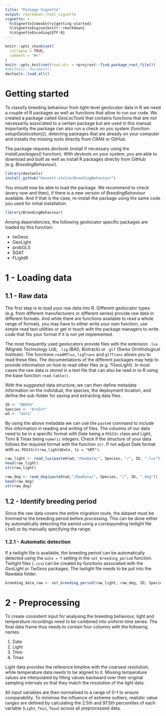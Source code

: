 ```yaml
---
title: "Package Vignette"
output: rmarkdown::html_vignette
vignette: >
  %\VignetteIndexEntry{getting-started}
  %\VignetteEngine{knitr::rmarkdown}
  %\VignetteEncoding{UTF-8}
---
```


```r
knitr::opts_chunk$set(
  collapse = TRUE,
  comment = "#>"
)
knitr::opts_knit$set(root.dir = rprojroot::find_package_root_file())
#devtools::document()
devtools::load_all()
```
# Getting started {#start}

To classify breeding behaviour from light-level geolocator data in R we need a couple of R packages as well as functions that allow to run our code. We created a package called _GeoLocTools_ that contains functions that are not necessarily associated to a certain package but are used in this manual. Importantly the package can also run a check on you system (function: _setupGeolocation()_), detecting packages that are already on your computer and installs the missing tools directly from CRAN or GitHub.

The package requires _devtools_ (install if necessary using the _install.packages()_ function). With _devtools_ on your system, you are able to download and built as well as install R packages directly from GitHub (e.g. _BreedingBehaviour_).

```r
library(devtools)
install_github("bennett-stolze/BreedingBehaviour")
```

You should now be able to load the package. We recommend to check (every now and then), if there is a new version of _BreedingBehaviour_ available. And if that is the case, re-install the package using the same code you used for initial installation.

```r
library(BreedingBehaviour)
``` 

Among dependencies, the following geolocator specific packages are loaded by this function:

- twGeos
- GeoLight
- probGLS
- SGAT
- FLightR


# 1 - Loading data
## 1.1 - Raw data
The first step is to load your raw data into R. Different geolocator types (e.g. from different manufacturers or different series) provide raw data in different formats. And while there are functions available to read a whole range of formats, you may have to either write your own function, use simple read text utilities or get in touch with the package managers to write code that fits your format if it is not yet implemented.

The most frequently used geolocators provide files with the extension `.lux` (Migrate Technology Ltd), `.lig` (BAS, Biotrack) or `.glf` (Swiss Ornithological Institute). The functions `readMTlux`, `ligTrans` and `glfTrans` allows you to read these files. The documentations of the different packages may help to provide information on how to read other files (e.g. ?GeoLight). In most cases the raw data is stored in a text file that can also be read in to R using the base function `read.table()`.

With the suggested data structure, we can then define metadata information on the individual, the species, the deployment location, and define the sub-folder for saving and extracting data files.

```r
ID <- "BB959"
Species <- "AreInt"
wd <- "data"
```

By using the above metadata we can use the `paste0` command to include this information in reading and writing of files.
The columns of our data need to be in a specific format with Date being a `POSIXc` class and Light, Tmin & Tmax being `numeric` integers. Check if the structure of your data follows the required format with the function `str`. If not adjust Date format with `as.POSIXct(raw_light$Date, tz = "GMT")`.

```r
raw_light <- read_lux(paste0(wd,"/RawData/", Species, "/", ID, ".lux"))
head(raw_light)
str(raw_light)
```

```r
raw_deg <- read_deg(paste0(wd,"/RawData/", Species, "/", ID, ".deg"))
head(raw_deg)
str(raw_deg)
```

## 1.2 - Identify breeding period
Since the raw data covers the entire migration route, the dataset must be trimmed to the breeding period before processing. This can be done either by automatically detecting the period using a corresponding twilight file (.twl) or by manually specifying the range.

### 1.2.1 - Automatic detection
If a twilight file is available, the breeding period can be automatically detected using the `auto = T` setting in the `set_breeding_period` function. Twilight files (`.csv`) can be created by functions associated with the _GeoLight_ or _TwGeos_ packages. The twilight file needs to be put into the Rawdata folder.
```r
breeding_data_raw <- set_breeding_period(raw_light, raw_deg, ID, Species, wd, auto = TRUE)
```


# 2 - Preprocessing
To create consistent input for analysing the breeding behaviour, light and temperature recordings need to be combined into uniform time series. The final data frame thus needs to contain four columns with the following names:

1. Date
2. Light
3. Tmin
4. Tmax

Light data provides the reference timeline with the coarsest resolution, while temperature data needs to be aligned to it. Missing temperature values are interpolated by filling values backward over their original sampling intervals so that they match the resolution of the light data. 

All input variables are then normalised to a range of 0–1 to ensure comparability. To minimise the influence of extreme outliers, realistic value ranges are defined by calculating the 2.5th and 97.5th percentiles of each variable (`Light`, `Tmin`, `Tmax`) across all preprocessed data.

```r

```
